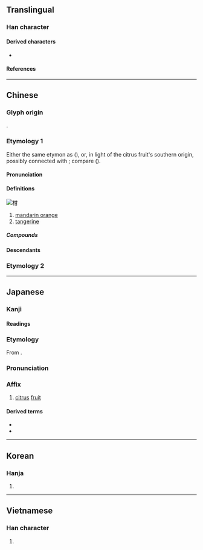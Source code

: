 {{also|某}}
{{character info}}
==Translingual==

===Han character===
{{Han char|rn=75|rad=木|as=05|sn=9|four=44970|canj=DTM|ids=⿰木甘}}

====Derived characters====
* {{l|mul|[[𦴑]], [[䈤]]}}

====References====
{{Han ref|kx=0519.020|dkj=14619|dj=0907.010|hdz=21177.030|uh=67D1}}

----

==Chinese==
{{zh-forms|alt=甘}}

===Glyph origin===
{{Han etym}}
{{Han compound|木|甘|ls=psc|c1=s|c2=p|t1=wood; tree}}.

===Etymology 1===
Either the same etymon as {{och-l|甘|sweet}} ({{zh-ref|Wang, 1982}}), or, in light of the citrus fruit's southern origin, possibly connected with {{w|Autroasiatic languages|Austroasiatic}}; compare {{cog|mkh-pro|*lŋaam}} ({{zh-ref|Schuessler, 2007||sweet}}).

====Pronunciation====
{{zh-pron
|m=gān
|c=gam1
|mn=kam/xm,qz:kaⁿ
|mn_note=kam - literary; kaⁿ - vernacular
|mn-t=gan1
|mc=y
|oc=y
|ma=
|cat=n
}}

====Definitions====
[[File:Mandarin_Oranges_(Citrus_Reticulata).jpg|thumb|柑]]
{{zh-hanzi}}

# [[mandarin orange]]
# [[tangerine]]

=====Compounds=====
{{zh-der|柑子|柑橘|傳柑|刺柑|佛手柑|椪柑|柑桔|油柑|栟柑|柑香酒|柑果|橘柑|金柑|雙柑斗酒|蜜柑|柑仔:kâm-é}}

====Descendants====
{{CJKV||||cam}}

===Etymology 2===
{{zh-see|拑|o}}

----

==Japanese==

===Kanji===
{{ja-kanji|grade=|rs=木05}}

====Readings====
{{ja-readings
|goon=かん<かん<かむ
|kanon=かん<かん<かむ
|kun=みかん-
}}

===Etymology===
{{ja-kanjitab|かん|yomi=on}}
From {{der|ja|ltc|sort=かん|-}} {{ltc-l|柑}}.

===Pronunciation===
{{ja-pron|かん|y=on}}

===Affix===
{{ja-pos|affix|かん}}

# [[citrus]] [[fruit]]

====Derived terms====
{{der-top}}
* {{ja-r|椪%柑|ぽん%かん|[[w:ponkan|ponkan]]}}
* {{ja-r|蜜%柑|み%かん|[[mandarin orange]]}}
{{der-bottom}}

----

==Korean==

===Hanja===
{{ko-hanja|hangeul=[[감]], [[검]]|eumhun=|rv=gam, geom|mr=kam, kŏm|y=kam, kem}}

# {{rfdef|ko|sort=木05}}

----

==Vietnamese==

===Han character===
{{vi-readings|reading=cam, cùm|rs=木05}}

# {{rfdef|vi|sort=木05}}